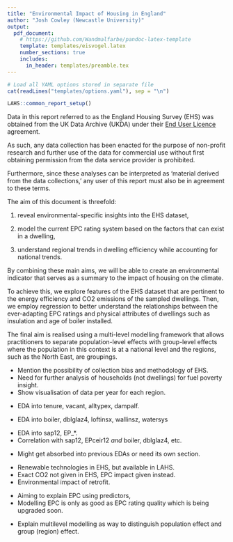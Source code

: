 ```yaml
---
title: "Environmental Impact of Housing in England"
author: "Josh Cowley (Newcastle University)"
output:
  pdf_document:
    # https://github.com/Wandmalfarbe/pandoc-latex-template
    template: templates/eisvogel.latex
    number_sections: true
    includes:
      in_header: templates/preamble.tex
---
```


```r
# Load all YAML options stored in separate file
cat(readLines("templates/options.yaml"), sep = "\n")
```

```r
LAHS::common_report_setup()
```

\chapter{England Housing Survey (EHS)}

\section{Disclaimer}

Data in this report referred to as the England Housing Survey (EHS) was obtained
from the UK Data Archive (UKDA) under their [End User Licence][ukds-eul] 
agreement.

[ukds-eul]:
  https://ukdataservice.ac.uk/app/uploads/cd137-enduserlicence.pdf

As such, any data collection has been enacted for the purpose of non-profit 
research and further use of the data for commercial use without first obtaining
permission from the data service provider is prohibited.

Furthermore, since these analyses can be interpreted as 'material derived from
the data collections,' any user of this report must also be in agreement to 
these terms.


\clearpage <!------------------------------------------------------------------>


\section{Aims}

The aim of this document is threefold:

1. reveal environmental-specific insights into the EHS dataset,

1. model the current EPC rating system based on the factors that can exist in a 
   dwelling,
   
1. understand regional trends in dwelling efficiency while accounting for 
   national trends.

By combining these main aims, we will be able to create an environmental
indicator that serves as a summary to the impact of housing on the climate.

To achieve this, we explore features of the EHS dataset that are pertinent to
the energy efficiency and CO2 emissions of the sampled dwellings. 
Then, we employ regression to better understand the relationships between
the ever-adapting EPC ratings and physical attributes of dwellings such as
insulation and age of boiler installed.

The final aim is realised using a multi-level modelling framework that allows
practitioners to separate population-level effects with group-level effects where
the population in this context is at a national level and the regions, such as
the North East, are groupings.


\clearpage <!------------------------------------------------------------------>


\section{Sampling Methodology}

- Mention the possibility of collection bias and methodology of EHS.
- Need for further analysis of households (not dwellings) for fuel poverty 
  insight.
- Show visualisation of data per year for each region.


\clearpage <!------------------------------------------------------------------>


\section{Dwelling Stock}

\subsection{General}

- EDA into tenure, vacant, alltypex, dampalf.

\subsection{Energy Specific}

- EDA into boiler, dblglaz4, loftinsx, wallinsz, watersys

\subsection{Energy Ratings}

- EDA into sap12, EP_*.
- Correlation with sap12, EPceir12 *and* boiler, dblglaz4, etc.


\clearpage <!------------------------------------------------------------------>


\section{Trends}

- Might get absorbed into previous EDAs or need its own section.


\clearpage <!------------------------------------------------------------------>


\section{Data gaps}

- Renewable technologies in EHS, but available in LAHS.
- Exact CO2 not given in EHS, EPC impact given instead.
- Environmental impact of retrofit.


\clearpage <!------------------------------------------------------------------>


\section{Modelling EPC}

- Aiming to explain EPC using predictors,
- Modelling EPC is only as good as EPC rating quality which is being upgraded 
  soon.


\clearpage <!------------------------------------------------------------------>


\section{Modelling Regional Impact}
- Explain multilevel modelling as way to distinguish population effect and 
  group (region) effect.
